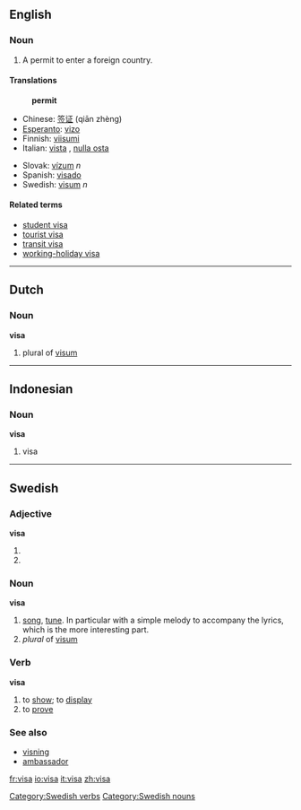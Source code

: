 {{see|Visa}}
==English==

===Noun===
{{en-noun-reg}}
# A permit to enter a foreign country.

====Translations====
:'''permit'''
{{top}}
*Chinese: [[签证]] (qiān zhèng)
*[[Esperanto]]: [[vizo]]
*Finnish: [[viisumi]]
*Italian: [[vista]] {{f}}, [[nulla osta]]
{{mid}}
*Slovak: [[vízum#Slovak|vízum]] ''n''
*Spanish: [[visado]]
*Swedish: [[visum#Swedish|visum]] ''n''
{{bottom}}

====Related terms====
*[[student visa]]
*[[tourist visa]]
*[[transit visa]]
*[[working-holiday visa]]

----
==Dutch==

===Noun===
'''visa'''
# plural of [[visum]]

----
==Indonesian==

===Noun===
'''visa'''
# visa

----
==Swedish==

===Adjective===
'''visa'''
#{{sv-adj-form-abs-def|vis}}
#{{sv-adj-form-abs-pl|vis}}

===Noun===
{{sv-noun|gender=Common|visa|visan|visor|visorna|visas|visans|visors|visornas}}
'''visa''' 
#[[song]], [[tune]]. In particular with a simple melody to accompany the lyrics, which is the more interesting part.
#''plural'' of [[visum#Swedish|visum]]

===Verb===
{{sv-verb|visa|visar|visade|visat|visa|visande|visad}}
'''visa'''
#to [[show]]; to [[display]]
#to [[prove]]

===See also===
*[[visning]]
*[[ambassador]]

[[Category:Swedish verbs]]
[[Category:Swedish nouns]]

[[fr:visa]]
[[io:visa]]
[[it:visa]]
[[zh:visa]]